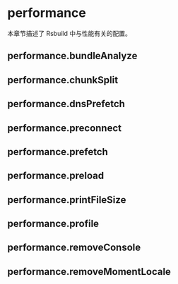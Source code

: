 # performance

本章节描述了 Rsbuild 中与性能有关的配置。

## performance.bundleAnalyze


<BundleAnalyze />

## performance.chunkSplit


<ChunkSplit />

## performance.dnsPrefetch


<DnsPrefetch />

## performance.preconnect


<Preconnect />

## performance.prefetch


<Prefetch />

## performance.preload


<Preload />

## performance.printFileSize


<PrintFileSize />

## performance.profile


<Profile />

## performance.removeConsole


<RemoveConsole />

## performance.removeMomentLocale


<RemoveMomentLocale />
